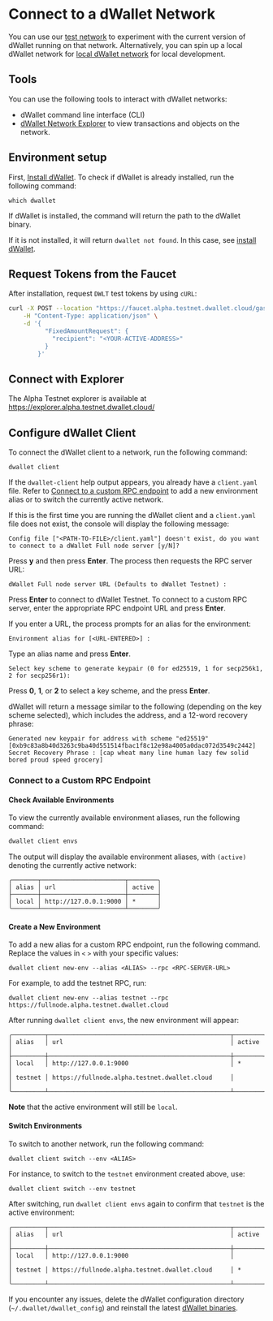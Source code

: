 # Connect to a dWallet Network

You can use our [test network](../../alpha-testnet.md)
to experiment with the current version of dWallet running on that network.
Alternatively,
you can spin up a local dWallet network for [local dWallet network](./local-network.mdx) for local development.

## Tools

You can use the following tools to interact with dWallet networks:

 * dWallet command line interface (CLI)
 * [dWallet Network Explorer](https://github.com/dwallet-labs/dwallet-network/blob/main/apps/explorer/README.md#sui-explorer)
to view transactions and objects on the network.

## Environment setup

First, [Install dWallet](./install-dwallet.mdx#install-dwallet-binaries-from-source).
To check if dWallet is already installed, run the following command:

```shell
which dwallet
```

If dWallet is installed, the command will return the path to the dWallet binary.

If it is not installed, it will return `dwallet not found`.
In this case, see [install dWallet](./install-dwallet.mdx).

## Request Tokens from the Faucet

After installation, request `DWLT` test tokens by using `cURL`:

```bash
curl -X POST --location "https://faucet.alpha.testnet.dwallet.cloud/gas" \
    -H "Content-Type: application/json" \
    -d '{
          "FixedAmountRequest": {
            "recipient": "<YOUR-ACTIVE-ADDRESS>"
          }
        }'
```

## Connect with Explorer

The Alpha Testnet explorer is available at https://explorer.alpha.testnet.dwallet.cloud/

## Configure dWallet Client

To connect the dWallet client to a network, run the following command:

```shell
dwallet client
```

If the `dwallet-client` help output appears, you already have a `client.yaml` file.
Refer to [Connect to a custom RPC endpoint](#connect-to-a-custom-rpc-endpoint) to add a
new environment alias or to switch the currently active network.

If this is the first time you are running the dWallet client and a `client.yaml` file does not exist,
the console will display the following message:
```
Config file ["<PATH-TO-FILE>/client.yaml"] doesn't exist, do you want to connect to a dWallet Full node server [y/N]?
```

Press **y** and then press **Enter**. The process then requests the RPC server URL:

```
dWallet Full node server URL (Defaults to dWallet Testnet) :
```

Press **Enter** to connect to dWallet Testnet. To connect to a custom RPC server,
enter the appropriate RPC endpoint URL and press **Enter**.

If you enter a URL, the process prompts for an alias for the environment:

```
Environment alias for [<URL-ENTERED>] :
```
Type an alias name and press **Enter**.

```
Select key scheme to generate keypair (0 for ed25519, 1 for secp256k1, 2 for secp256r1):
```

Press **0**, **1**, or **2** to select a key scheme, and the press **Enter**.

dWallet will return a message similar to the following (depending on the key scheme selected),
which includes the address, and a 12-word recovery phrase:
```
Generated new keypair for address with scheme "ed25519" [0xb9c83a8b40d3263c9ba40d551514fbac1f8c12e98a4005a0dac072d3549c2442]
Secret Recovery Phrase : [cap wheat many line human lazy few solid bored proud speed grocery]
```

### Connect to a Custom RPC Endpoint

#### Check Available Environments

To view the currently available environment aliases, run the following command:

```sh
dwallet client envs
```

The output will display the available environment aliases, with `(active)` denoting the currently active network:
```shell
╭───────┬───────────────────────┬────────╮
│ alias │ url                   │ active │
├───────┼───────────────────────┼────────┤
│ local │ http://127.0.0.1:9000 │ *      │
╰───────┴───────────────────────┴────────╯
```

#### Create a New Environment

To add a new alias for a custom RPC endpoint, run the following command. Replace the values in `<` `>`
with your specific values:

```shell
dwallet client new-env --alias <ALIAS> --rpc <RPC-SERVER-URL>
```

For example, to add the testnet RPC, run:

```shell
dwallet client new-env --alias testnet --rpc https://fullnode.alpha.testnet.dwallet.cloud
```

After running `dwallet client envs`, the new environment will appear:

```shell
╭─────────┬──────────────────────────────────────────────────┬────────╮
│ alias   │ url                                              │ active │
├─────────┼──────────────────────────────────────────────────┼────────┤
│ local   │ http://127.0.0.1:9000                            │ *      │
│ testnet │ https://fullnode.alpha.testnet.dwallet.cloud     │        │
╰─────────┴──────────────────────────────────────────────────┴────────╯
```
**Note** that the active environment will still be `local`.

#### Switch Environments

To switch to another network, run the following command:

```shell
dwallet client switch --env <ALIAS>
```

For instance, to switch to the `testnet` environment created above, use:

```shell
dwallet client switch --env testnet
```

After switching, run `dwallet client envs` again to confirm that `testnet` is the active environment:
```shell
╭─────────┬──────────────────────────────────────────────────┬────────╮
│ alias   │ url                                              │ active │
├─────────┼──────────────────────────────────────────────────┼────────┤
│ local   │ http://127.0.0.1:9000                            │        │
│ testnet │ https://fullnode.alpha.testnet.dwallet.cloud     │ *      │
╰─────────┴──────────────────────────────────────────────────┴────────╯
```

If you encounter any issues, delete the dWallet configuration directory (`~/.dwallet/dwallet_config`)
and reinstall the latest [dWallet binaries](./install-dwallet.mdx#install-dwallet-binaries-from-source).
